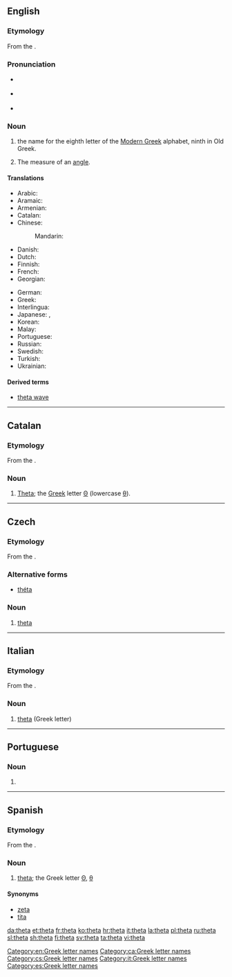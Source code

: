 {{also|thêta|Theta}}
==English==
{{letter_disp2|eta| [[image:Greek_uc_theta.png|39px]][[image:Greek_lc_theta.png|26px]] |iota|θῆτα|Θ|θ}}

===Etymology===
From the {{etyl|grc|en}} {{term|θῆτα|tr=thēta|lang=grc}}.

===Pronunciation===
* {{a|UK}} {{IPA|/ˈθiːtə/|lang=en}}
* {{a|US}} {{IPA|/ˈθeɪtə/|lang=en}}
* {{audio|en-us-theta.ogg|Audio (US)|lang=en}}

===Noun===
{{en-noun}}

# the name for the eighth letter οf the [[Modern Greek]] alphabet, ninth in Old Greek.
# {{context|mathematics|lang=en}} The measure of an [[angle]].

====Translations====
{{trans-top|Greek letter}}
* Arabic: {{t|ar|ثيتا|f|tr=ṯītā|sc=Arab}}
* Aramaic: {{t|arc|ܛܝܬܐ|tr=ṯyta|sc=Hebr}}
* Armenian: {{t|hy|թետա|sc=Armn}}
* Catalan: {{t|ca|theta|f}}
* Chinese:
*: Mandarin: {{t+|cmn|西塔|tr=xītǎ|sc=Hani}}
* Danish: {{t|da|theta|n}}
* Dutch: {{t|nl|thèta|m|f}}
* Finnish: {{t+|fi|theeta}}
* French: {{t+|fr|thêta|m}}
* Georgian: {{t-needed|ka}}
{{trans-mid}}
* German: {{t+|de|Theta|n}}
* Greek: {{t+|el|θήτα|n|tr=thēta|sc=Grek}}
* Interlingua: {{t|ia|theta}}
* Japanese: {{t|ja|テータ|tr=tēta|sc=Jpan}}, {{t|ja|シータ|tr=shīta|sc=Jpan}}
* Korean: {{t|ko|테타|sc=Kore}}
* Malay: {{t|ms|teta}}
* Portuguese: {{t+|pt|teta|m}}
* Russian: {{t|ru|тэта|tr=téta|f|sc=Cyrl}}
* Swedish: {{t+|sv|theta}}
* Turkish: {{t|tr|teta}}
* Ukrainian: {{t|uk|тета|f|tr=téta|sc=Cyrl}}
{{trans-bottom}}

====Derived terms====
* [[theta wave]]

[[Category:en:Greek letter names]]

----

==Catalan==

===Etymology===
From the {{etyl|grc|ca}} {{term|θῆτα|tr=thēta|lang=grc}}.

===Noun===
{{ca-noun|f}}

# [[#English|Theta]]; the [[Appendix:Greek script|Greek]] letter [[Θ]] (lowercase [[θ]]).

[[Category:ca:Greek letter names]]

----

==Czech==

===Etymology===
From the {{etyl|grc|cs}} {{term|θῆτα|tr=thēta|lang=grc}}.

===Alternative forms===
* [[théta]]

===Noun===
{{cs-noun|g=n}}

# [[#English|theta]] {{gloss|Greek letter}}

[[Category:cs:Greek letter names]]

----

==Italian==

===Etymology===
From the {{etyl|grc|it}} {{term|θῆτα|tr=thēta|lang=grc}}.

===Noun===
{{wikipedia|lang=it}}
{{head|it|noun|g=m|g2=f|invariable}}

# [[#English|theta]] (Greek letter)

[[Category:it:Greek letter names]]

----

==Portuguese==

===Noun===
{{pt-noun|f|s}}

# {{pt-obsolete-hellenism|teta|lang=pt}}

----

==Spanish==

===Etymology===
From the {{etyl|grc|es}} {{term|θῆτα|tr=thēta|lang=grc}}.

===Noun===
{{es-noun|f}}

# [[#English|theta]]; the Greek letter [[Θ]], [[θ]]

====Synonyms====
* [[zeta]]
* [[tita]]

[[Category:es:Greek letter names]]

[[da:theta]]
[[et:theta]]
[[fr:theta]]
[[ko:theta]]
[[hr:theta]]
[[it:theta]]
[[la:theta]]
[[pl:theta]]
[[ru:theta]]
[[sl:theta]]
[[sh:theta]]
[[fi:theta]]
[[sv:theta]]
[[ta:theta]]
[[vi:theta]]